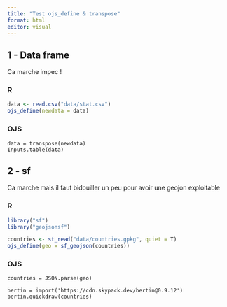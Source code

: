```yaml
---
title: "Test ojs_define & transpose"
format: html
editor: visual
---
```


## 1 - Data frame

 Ca marche impec !

### R

```r
data <- read.csv("data/stat.csv")
ojs_define(newdata = data)
```

### OJS

```ojs
data = transpose(newdata)
Inputs.table(data)
```

## 2 - sf 

Ca marche mais il faut bidouiller un peu pour avoir une geojon exploitable

### R

```r
library("sf")
library("geojsonsf")

countries <- st_read("data/countries.gpkg", quiet = T)
ojs_define(geo = sf_geojson(countries))

```

### OJS

```ojs
countries = JSON.parse(geo)
```

```ojs
bertin = import('https://cdn.skypack.dev/bertin@0.9.12')
bertin.quickdraw(countries)
```
